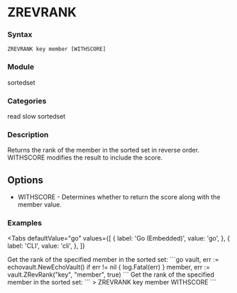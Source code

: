 
# ZREVRANK

### Syntax
```
ZREVRANK key member [WITHSCORE]
```

### Module
<span className="acl-category">sortedset</span>

### Categories 
<span className="acl-category">read</span>
<span className="acl-category">slow</span>
<span className="acl-category">sortedset</span>

### Description 
Returns the rank of the member in the sorted set in reverse order.
WITHSCORE modifies the result to include the score.

## Options
- WITHSCORE - Determines whether to return the score along with the member value.

### Examples

<Tabs
  defaultValue="go"
  values={[
    { label: 'Go (Embedded)', value: 'go', },
    { label: 'CLI', value: 'cli', },
  ]}
>
  <TabItem value="go">
    Get the rank of the specified member in the sorted set:
    ```go
    vault, err := echovault.NewEchoVault()
    if err != nil {
      log.Fatal(err)
    }
    member, err := vault.ZRevRank("key", "member", true)
    ```
  </TabItem>
  <TabItem value="cli">
    Get the rank of the specified member in the sorted set:
    ```
    > ZREVRANK key member WITHSCORE
    ```
  </TabItem>
</Tabs>  
